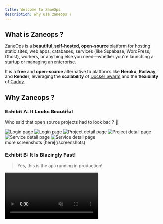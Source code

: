 ```yaml
---
title: Welcome to ZaneOps
description: why use zaneops ?
---
```



## What is Zaneops ?

ZaneOps is a **beautiful, self-hosted, open-source** platform for hosting static sites, web apps, databases, services (like Supabase, WordPress, Ghost), workers, or anything else you need—whether you're launching a startup or managing an enterprise.  

It is a **free** and **open-source** alternative to platforms like **Heroku**, **Railway**, and **Render**, leveraging the **scalability** of [Docker Swarm](https://docs.docker.com/engine/swarm/) and the **flexibility** of [Caddy](https://caddyserver.com/).  

## Why Zaneops ?

### Exhibit A: It Looks Beautiful

Who said that open source projects had to look bad ? 👀

<img className="block dark:hidden" src="/images/login-light.png" alt="Login page" />
<img className="!hidden dark:!block" src="/images/login-dark.png" alt="Login page" />

<img className="block dark:hidden" src="/images/project-detail-light.png" alt="Project detail page" />
<img className="!hidden dark:!block" src="/images/project-detail-dark.png" alt="Project detail page" />

<img className="block dark:hidden" src="/images/service-detail-light.png" alt="Service detail page" />
<img className="!hidden dark:!block" src="/images/service-detail-dark.png" alt="Service detail page" />


<Aside type="note" title="And more...">
more screenshots [here](/screenshots)
</Aside>



### Exhibit B: It Is Blazingly Fast!  

> Yes, this is the app running in production!

<video src="/videos/zaneops-is-fast.mp4" alt="" muted controls />

### Exhibit C: Packed with Features  

ZaneOps is loaded with powerful features:


<CardGrid>
    <Card title="No Vendor Lock-In">
        ZaneOps is **completely free**, self-hosted, and open-source.
        Your data stays on your server.
    </Card>
    <Card title="Simple Deployment">
        ZaneOps is deployed as a simple **Docker stack**, allowing you to inspect 
        and modify it as needed.
    </Card>
    <Card title="Zero-Downtime Deployments">
        Deploying a new version doesn’t require stopping the old one,
        ensuring uninterrupted uptime.
    </Card>
    <Card title="Free SSL Certificates">
        Every domain—custom or auto-generated—gets a free SSL certificate that is automatically renewed on expiration.
    </Card>
    <Card title="Docker Swarm">
        Every service managed by ZaneOps corresponds **one-to-one** with a Docker Swarm service,
        enabling features like automatic rollbacks, multi-cluster support (coming soon),
        and automatic restarts if your application crashes.
    </Card>
    <Card title="Built-in Monitoring"> 
        Automatic **health checks**, detailed **metrics**, and real-time **logs**
        for each service and deployment.
    </Card>
    <Card title="Advanced URL Support"> 
        Supports **wildcard URLs**, multiple services sharing the same domain
        (e.g., frontend on `domain.com/` and API on `domain.com/api`),
        **URL redirections** (permanent, temporary), and multiple URLs per service.
    </Card>
    <Card title="HTTP Logs"> 
        You can [view and analyze](/screenshots#http-logs-page)
        all HTTP requests made to your service over time.
    </Card>
    <Card title="Git-Like Configuration System"> 
        [Review and validate](/screenshots#changes-modal) changes before deploying new versions.
    </Card>
    <Card title="Deployment Webhooks"> 
        Easily set up [CI/CD workflows](/deploying-with-github-actions).
    </Card>
    <Card title="Resource Limits"> 
        Set **maximum memory (RAM) and CPU usage** per service.
    </Card>
    <Card title="Flexible Volume Management"> 
        Attach as many volumes as needed and/or bind them to local paths.
    </Card>
    <Card title="Magic File Mounts"> 
        Override the content of any file inside your services using
        [configuration files](/screenshots#configuration-files).
    </Card>
    <Card title="Easy Environment Variable Management"> 
        Manage your [environment variables](/screenshots#service-environment-variables-page),
        export them as a `.env` file, or import them easily.
    </Card>
</CardGrid>